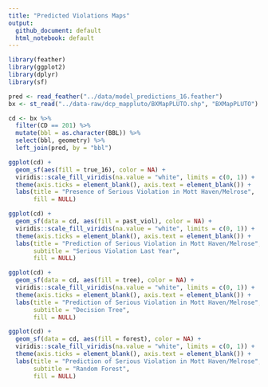 ```yaml
---
title: "Predicted Violations Maps"
output:
  github_document: default
  html_notebook: default
---
```


```r
library(feather)
library(ggplot2)
library(dplyr)
library(sf)
```

```r
pred <- read_feather("../data/model_predictions_16.feather")
bx <- st_read("../data-raw/dcp_mappluto/BXMapPLUTO.shp", "BXMapPLUTO")

cd <- bx %>% 
  filter(CD == 201) %>% 
  mutate(bbl = as.character(BBL)) %>% 
  select(bbl, geometry) %>% 
  left_join(pred, by = "bbl")
```

```r
ggplot(cd) + 
  geom_sf(aes(fill = true_16), color = NA) + 
  viridis::scale_fill_viridis(na.value = "white", limits = c(0, 1)) +
  theme(axis.ticks = element_blank(), axis.text = element_blank()) +
  labs(title = "Presence of Serious Violation in Mott Haven/Melrose",
       fill = NULL)
```

```r
ggplot(cd) + 
  geom_sf(data = cd, aes(fill = past_viol), color = NA) + 
  viridis::scale_fill_viridis(na.value = "white", limits = c(0, 1)) +
  theme(axis.ticks = element_blank(), axis.text = element_blank()) +
  labs(title = "Prediction of Serious Violation in Mott Haven/Melrose",
       subtitle = "Serious Violation Last Year",
       fill = NULL)
```

```r
ggplot(cd) + 
  geom_sf(data = cd, aes(fill = tree), color = NA) + 
  viridis::scale_fill_viridis(na.value = "white", limits = c(0, 1)) +
  theme(axis.ticks = element_blank(), axis.text = element_blank()) +
  labs(title = "Prediction of Serious Violation in Mott Haven/Melrose",
       subtitle = "Decision Tree",
       fill = NULL)
```

```r
ggplot(cd) + 
  geom_sf(data = cd, aes(fill = forest), color = NA) + 
  viridis::scale_fill_viridis(na.value = "white", limits = c(0, 1)) +
  theme(axis.ticks = element_blank(), axis.text = element_blank()) +
  labs(title = "Prediction of Serious Violation in Mott Haven/Melrose",
       subtitle = "Random Forest",
       fill = NULL)
```

